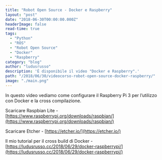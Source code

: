 ```yaml
---
title: "Robot Open Source - Docker e Raspberry"
layout: "post"
date: "2018-06-30T00:00:00.000Z"
headerImage: false
read-time: true
tags:
  - "Python"
  - "ROS"
  - "Robot Open Source"
  - "Docker"
  - "Raspberry"
category: "blog"
author: "ludusrusso"
description: 'È disponibile il video "Docker e Raspberry".'
path: "/2018/06/30/videocorso-robot-open-source-docker-raspberry/"
image: "./main.png"
---
```


In questo video vediamo come configurare il Raspberry Pi 3 per l’utilizzo con Docker e la cross compilazione.

Scaricare Raspbian Lite - [https://www.raspberrypi.org/downloads/raspbian/](https://www.raspberrypi.org/downloads/raspbian/)

Scaricare Etcher - [https://etcher.io/](https://etcher.io/)

Il mio tutorial per il cross build di Docker - [https://ludusrusso.cc/2018/06/29/docker-raspberrypi/](https://ludusrusso.cc/2018/06/29/docker-raspberrypi/)

<YouTube videoId="4UhCXqNqcrI" />
